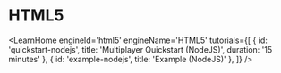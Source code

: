 
# HTML5

<LearnHome
    engineId='html5'
    engineName='HTML5'
    tutorials={[
        { id: 'quickstart-nodejs', title: 'Multiplayer Quickstart (NodeJS)', duration: '15 minutes' },
        { id: 'example-nodejs', title: 'Example (NodeJS)' },
    ]} />

